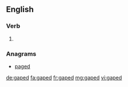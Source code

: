 ==English==

===Verb===
{{head|en|verb form}}

# {{en-past of|gape}}

===Anagrams===
* [[paged#English|paged]]

[[de:gaped]]
[[fa:gaped]]
[[fr:gaped]]
[[mg:gaped]]
[[vi:gaped]]